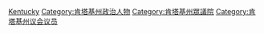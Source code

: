 [[Category:美國各州眾議員|Kentucky]]
[[Category:肯塔基州政治人物|Category:肯塔基州政治人物]]
[[Category:肯塔基州眾議院|Category:肯塔基州眾議院]]
[[Category:肯塔基州议会议员|Category:肯塔基州议会议员]]